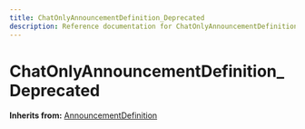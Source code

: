 ```yaml
---
title: ChatOnlyAnnouncementDefinition_Deprecated
description: Reference documentation for ChatOnlyAnnouncementDefinition_Deprecated meta class
---
```



# ChatOnlyAnnouncementDefinition_Deprecated

**Inherits from:** [AnnouncementDefinition](/classes/announcementdefinition)

<ClassDetails file="/db/classes/ChatOnlyAnnouncementDefinition_Deprecated.afcbc9b732af.json" />
